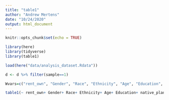 ```yaml
---
title: "table1"
author: "Andrew Mertens"
date: "10/24/2020"
output: html_document
---
```


```r
knitr::opts_chunk$set(echo = TRUE)
```



```r
library(here)
library(tidyverse)
library(table1)

load(here("data/analysis_dataset.Rdata"))

d <- d %>% filter(sample==1)

Wvars=c("rent_own", "Gender", "Race", "Ethnicity", "Age", "Education", "native_plant", "convinceOther")

table1(~ rent_own+ Gender+ Race+ Ethnicity+ Age+ Education+ native_plant+ convinceOther | tr, data=d)

```

